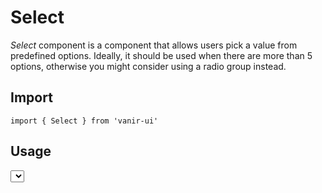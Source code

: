
# Select

_Select_ component is a component that allows users pick a value from predefined options. Ideally, it should be used when there are more than 5 options, otherwise you might consider using a radio group instead.

## Import

```tsx
import { Select } from 'vanir-ui'
```

## Usage

<Example>
  <Flex direction="column">
    <Select options={options} />
  </Flex>
</Example>

```tsx
<Select options={options} />
```
